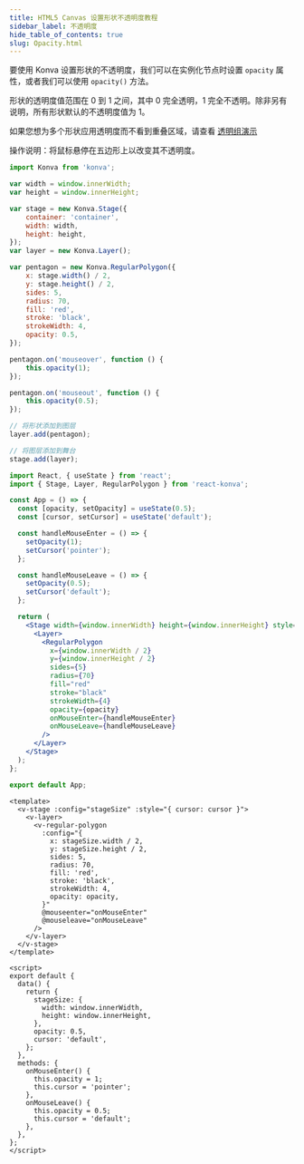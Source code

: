 ```yaml
---
title: HTML5 Canvas 设置形状不透明度教程
sidebar_label: 不透明度
hide_table_of_contents: true
slug: Opacity.html
---
```


要使用 Konva 设置形状的不透明度，我们可以在实例化节点时设置 `opacity` 属性，或者我们可以使用 `opacity()` 方法。

形状的透明度值范围在 0 到 1 之间，其中 0 完全透明，1 完全不透明。除非另有说明，所有形状默认的不透明度值为 1。

如果您想为多个形状应用透明度而不看到重叠区域，请查看 [透明组演示](/docs/sandbox/Transparent_Group.html)

操作说明：将鼠标悬停在五边形上以改变其不透明度。


<Tabs>
  <TabItem value="Vanilla" default>

```js live vanilla
import Konva from 'konva';

var width = window.innerWidth;
var height = window.innerHeight;

var stage = new Konva.Stage({
    container: 'container',
    width: width,
    height: height,
});
var layer = new Konva.Layer();

var pentagon = new Konva.RegularPolygon({
    x: stage.width() / 2,
    y: stage.height() / 2,
    sides: 5,
    radius: 70,
    fill: 'red',
    stroke: 'black',
    strokeWidth: 4,
    opacity: 0.5,
});

pentagon.on('mouseover', function () {
    this.opacity(1);
});

pentagon.on('mouseout', function () {
    this.opacity(0.5);
});

// 将形状添加到图层
layer.add(pentagon);

// 将图层添加到舞台
stage.add(layer);
```

  </TabItem>
  <TabItem value="React">

```jsx live react
import React, { useState } from 'react';
import { Stage, Layer, RegularPolygon } from 'react-konva';

const App = () => {
  const [opacity, setOpacity] = useState(0.5);
  const [cursor, setCursor] = useState('default');

  const handleMouseEnter = () => {
    setOpacity(1);
    setCursor('pointer');
  };

  const handleMouseLeave = () => {
    setOpacity(0.5);
    setCursor('default');
  };

  return (
    <Stage width={window.innerWidth} height={window.innerHeight} style={{ cursor: cursor }}>
      <Layer>
        <RegularPolygon
          x={window.innerWidth / 2}
          y={window.innerHeight / 2}
          sides={5}
          radius={70}
          fill="red"
          stroke="black"
          strokeWidth={4}
          opacity={opacity}
          onMouseEnter={handleMouseEnter}
          onMouseLeave={handleMouseLeave}
        />
      </Layer>
    </Stage>
  );
};

export default App;
```

  </TabItem>
  <TabItem value="Vue">

```vue live vue
<template>
  <v-stage :config="stageSize" :style="{ cursor: cursor }">
    <v-layer>
      <v-regular-polygon
        :config="{
          x: stageSize.width / 2,
          y: stageSize.height / 2,
          sides: 5,
          radius: 70,
          fill: 'red',
          stroke: 'black',
          strokeWidth: 4,
          opacity: opacity,
        }"
        @mouseenter="onMouseEnter"
        @mouseleave="onMouseLeave"
      />
    </v-layer>
  </v-stage>
</template>

<script>
export default {
  data() {
    return {
      stageSize: {
        width: window.innerWidth,
        height: window.innerHeight,
      },
      opacity: 0.5,
      cursor: 'default',
    };
  },
  methods: {
    onMouseEnter() {
      this.opacity = 1;
      this.cursor = 'pointer';
    },
    onMouseLeave() {
      this.opacity = 0.5;
      this.cursor = 'default';
    },
  },
};
</script>
```

  </TabItem>
</Tabs>